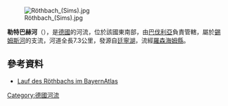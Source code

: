 {{Coord|47.82436|N|12.20508|E|display=title}}
[[Image:Röthbach_(Sims).jpg|right]]

'''勒特巴赫河'''（{{lang-de|Röthbach}}），是[[德國|德國]]的河流，位於該國東南部，由[[巴伐利亞|巴伐利亞]]負責管轄，屬於[[錫姆斯河|錫姆斯河]]的支流，河道全長7.3公里，發源自[[廷寧湖|廷寧湖]]，流經[[羅森海姆縣|羅森海姆縣]]。

==參考資料==
* [https://v.bayern.de/q8Bn6 Lauf des Röthbachs im BayernAtlas]

{{Germany-geo-stub}}
[[Category:德國河流|Category:德國河流]]